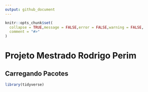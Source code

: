 ```yaml
---
output: github_document
---
```


<!-- README.md is generated from README.Rmd. Please edit that file -->

```r
knitr::opts_chunk$set(
  collapse = TRUE,message = FALSE,error = FALSE,warning = FALSE,
  comment = "#>"
)
```

# Projeto Mestrado Rodrigo Perim

## Carregando Pacotes

```r
library(tidyverse)
```

